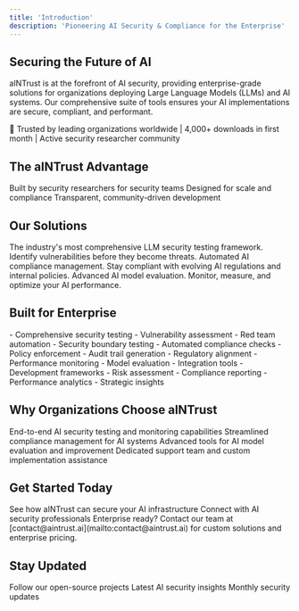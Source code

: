 ```yaml
---
title: 'Introduction'
description: 'Pioneering AI Security & Compliance for the Enterprise'
---
```


## Securing the Future of AI

aINTrust is at the forefront of AI security, providing enterprise-grade solutions for organizations deploying Large Language Models (LLMs) and AI systems. Our comprehensive suite of tools ensures your AI implementations are secure, compliant, and performant.

<Note>
  🚀 Trusted by leading organizations worldwide | 4,000+ downloads in first month | Active security researcher community
</Note>

## The aINTrust Advantage

<CardGroup cols={3}>
  <Card title="Security First" icon="shield-check" color="#ff6b6b">
    Built by security researchers for security teams
  </Card>
  <Card title="Enterprise Ready" icon="building" color="#4ecdc4">
    Designed for scale and compliance
  </Card>
  <Card title="Open Source" icon="code" color="#45b7d1">
    Transparent, community-driven development
  </Card>
</CardGroup>

## Our Solutions

<CardGroup cols={3}>
  <Card 
    title="Aixploit" 
    icon="shield" 
    href="/docs/aixploit"
    color="#ff6b6b"
  >
    The industry's most comprehensive LLM security testing framework. Identify vulnerabilities before they become threats.
  </Card>
  <Card 
    title="PolicyPilot" 
    icon="file-contract" 
    href="/docs/policypilot"
    color="#4ecdc4"
  >
    Automated AI compliance management. Stay compliant with evolving AI regulations and internal policies.
  </Card>
  <Card 
    title="ScoreGuard" 
    icon="chart-line" 
    href="/docs/scoreguard"
    color="#45b7d1"
  >
    Advanced AI model evaluation. Monitor, measure, and optimize your AI performance.
  </Card>
</CardGroup>

## Built for Enterprise

<CardGroup cols={2}>
  <Card title="Security Teams" icon="user-shield">
    - Comprehensive security testing
    - Vulnerability assessment
    - Red team automation
    - Security boundary testing
  </Card>
  <Card title="Compliance Teams" icon="clipboard-check">
    - Automated compliance checks
    - Policy enforcement
    - Audit trail generation
    - Regulatory alignment
  </Card>
  <Card title="AI Engineers" icon="code">
    - Performance monitoring
    - Model evaluation
    - Integration tools
    - Development frameworks
  </Card>
  <Card title="Executive Teams" icon="chart-network">
    - Risk assessment
    - Compliance reporting
    - Performance analytics
    - Strategic insights
  </Card>
</CardGroup>

## Why Organizations Choose aINTrust

<Steps>
  <Step title="Comprehensive Security">
    End-to-end AI security testing and monitoring capabilities
  </Step>
  <Step title="Automated Compliance">
    Streamlined compliance management for AI systems
  </Step>
  <Step title="Performance Optimization">
    Advanced tools for AI model evaluation and improvement
  </Step>
  <Step title="Enterprise Support">
    Dedicated support team and custom implementation assistance
  </Step>
</Steps>

## Get Started Today

<CardGroup cols={2}>
  <Card 
    title="Schedule a Demo" 
    icon="calendar" 
    href="https://aintrust.ai/demo"
  >
    See how aINTrust can secure your AI infrastructure
  </Card>
  <Card 
    title="Join Our Community" 
    icon="users" 
    href="https://discord.gg/aintrust"
  >
    Connect with AI security professionals
  </Card>
</CardGroup>

<Note>
  Enterprise ready? Contact our team at [contact@aintrust.ai](mailto:contact@aintrust.ai) for custom solutions and enterprise pricing.
</Note>

## Stay Updated

<CardGroup cols={3}>
  <Card 
    title="GitHub" 
    icon="github" 
    href="https://github.com/aINTrust-ai"
  >
    Follow our open-source projects
  </Card>
  <Card 
    title="Blog" 
    icon="newspaper" 
    href="https://aintrust.ai/blog"
  >
    Latest AI security insights
  </Card>
  <Card 
    title="Newsletter" 
    icon="envelope" 
    href="https://aintrust.ai/newsletter"
  >
    Monthly security updates
  </Card>
</CardGroup>
